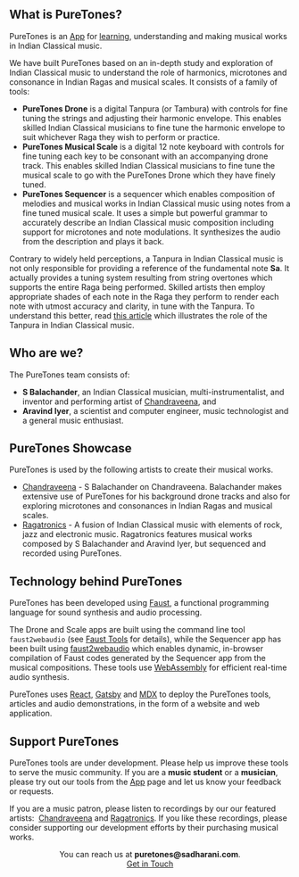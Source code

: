 
## What is PureTones?

PureTones is an [App](/app/) for [learning](/learn/), understanding and making musical works in Indian Classical music.

We have built PureTones based on an in-depth study and exploration of Indian Classical music to understand the role of harmonics, microtones and consonance in Indian Ragas and musical scales. It consists of a family of tools:

-   **PureTones Drone** is a digital Tanpura (or Tambura) with controls for fine tuning the strings and adjusting their harmonic envelope. This enables skilled Indian Classical musicians to fine tune the harmonic envelope to suit whichever Raga they wish to perform or practice.
-   **PureTones Musical Scale** is a digital 12 note keyboard with controls for fine tuning each key to be consonant with an accompanying drone track. This enables skilled Indian Classical musicians to fine tune the musical scale to go with the PureTones Drone which they have finely tuned.
-   **PureTones Sequencer** is a sequencer which enables composition of melodies and musical works in Indian Classical music using notes from a fine tuned musical scale. It uses a simple but powerful grammar to accurately describe an Indian Classical music composition including support for microtones and note modulations. It synthesizes the audio from the description and plays it back.

Contrary to widely held perceptions, a Tanpura in Indian Classical music is not only responsible for providing a reference of the fundamental note **Sa**. It actually provides a tuning system resulting from string overtones which supports the entire Raga being performed. Skilled artists then employ appropriate shades of each note in the Raga they perform to render each note with utmost accuracy and clarity, in tune with the Tanpura. To understand this better, read [this article](/learn/tanpuraworking-1/) which illustrates the role of the Tanpura in Indian Classical music.

## Who are we?

The PureTones team consists of:

-   **S Balachander**, an Indian Classical musician, multi-instrumentalist, and inventor and performing artist of [Chandraveena](https://www.chandraveena.com/), and
-   **Aravind Iyer**, a scientist and computer engineer, music technologist and a general music enthusiast.

## PureTones Showcase

PureTones is used by the following artists to create their musical works.

- [Chandraveena](https://www.chandraveena.com) - S Balachander on Chandraveena. Balachander makes extensive use of PureTones for his background drone tracks and also for exploring microtones and consonances in Indian Ragas and musical scales.
- [Ragatronics](https://ragatronics.sadharani.com) - A fusion of Indian Classical music with elements of rock, jazz and electronic music. Ragatronics features musical works composed by S Balachander and Aravind Iyer, but sequenced and recorded using PureTones.

## Technology behind PureTones

PureTones has been developed using [Faust](https://faust.grame.fr/), a functional programming language for sound synthesis and audio processing.

The Drone and Scale apps are built using the command line tool `faust2webaudio` (see [Faust Tools](https://faustdoc.grame.fr/manual/tools/) for details), while the Sequencer app has been built using [faust2webaudio](https://github.com/grame-cncm/faust2webaudio) which enables dynamic, in-browser compilation of Faust codes generated by the Sequencer app from the musical compositions. These tools use [WebAssembly](https://webassembly.org/) for efficient real-time audio synthesis.

PureTones uses [React](https://reactjs.org), [Gatsby](https://www.gatsbyjs.com) and [MDX](https://mdxjs.com) to deploy the PureTones tools, articles and audio demonstrations, in the form of a website and web application.

## Support PureTones

PureTones tools are under development. Please help us improve these tools to serve the music community. If you are a **music student** or a **musician**, please try out our tools from the [App](/app/) page and let us know your feedback or requests.

If you are a music patron, please listen to recordings by our our featured artists:  [Chandraveena](https://chandraveena.bandcamp.com/) and [Ragatronics](https://ragatronics.bandcamp.com). If you like these recordings, please consider supporting our development efforts by their purchasing musical works.

<Notice>

<center>You can reach us at <strong>puretones@sadharani.com</strong>.
<br />
<Action><a href="mailto:puretones@sadharani.com">Get in Touch</a></Action>
</center>
</Notice>